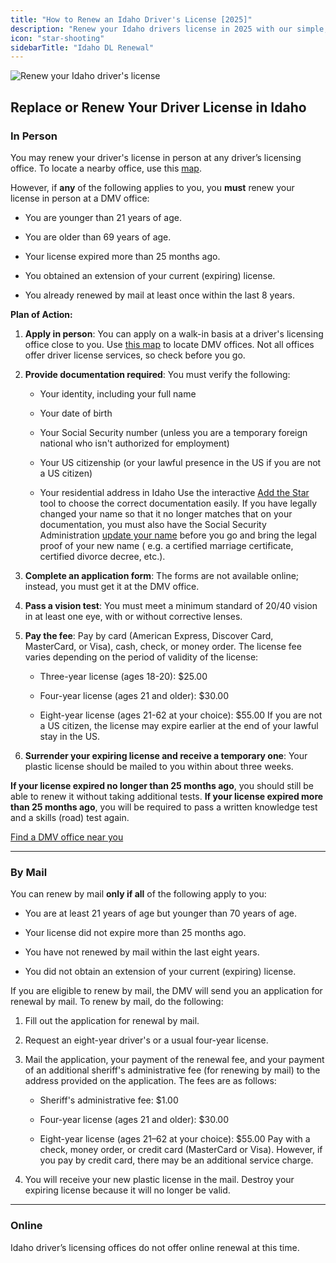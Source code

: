 ```yaml
---
title: "How to Renew an Idaho Driver's License [2025]"
description: "Renew your Idaho drivers license in 2025 with our simple, step-by-step guide. Find all the necessary requirements, forms, fees, and online renewal options to ensure a hassle-free experience. Stay legal and avoid fines - start your renewal process now!"
icon: "star-shooting"
sidebarTitle: "Idaho DL Renewal"
---
```


![Renew your Idaho driver's license](https://driving-tests.org/wp-content/uploads/2024/07/renew-idaho-drivers-license.jpg)

## Replace or Renew Your Driver License in Idaho

### In Person

You may renew your driver's license in person at any driver’s licensing office. To locate a nearby office, use this [map](https://driving-tests.org/dmv-near-me/idaho-dmv-office-locations/).

However, if **any** of the following applies to you, you **must** renew your license in person at a DMV office:

* You are younger than 21 years of age.

* You are older than 69 years of age.

* Your license expired more than 25 months ago.

* You obtained an extension of your current (expiring) license.

* You already renewed by mail at least once within the last 8 years.

**Plan of Action:**

1. **Apply in person**: You can apply on a walk-in basis at a driver's licensing office close to you. Use [this map](https://driving-tests.org/dmv-near-me/idaho-dmv-office-locations/) to locate DMV offices. Not all offices offer driver license services, so check before you go.

2. **Provide documentation required**: You must verify the following:

   * Your identity, including your full name

   * Your date of birth

   * Your Social Security number (unless you are a temporary foreign national who isn't authorized for employment)

   * Your US citizenship (or your lawful presence in the US if you are not a US citizen)

   * Your residential address in Idaho
     Use the interactive [Add the Star](http://itd.idaho.gov/starcard/add-the-star-tool-01.html) tool to choose the correct documentation easily.
     If you have legally changed your name so that it no longer matches that on your documentation, you must also have the Social Security Administration [update your name](https://faq.ssa.gov/link/portal/34011/34019/Article/3749/How-do-I-change-or-correct-my-name-on-my-Social-Security-number-card) before you go and bring the legal proof of your new name ( e.g. a certified marriage certificate, certified divorce decree, etc.).

3. **Complete an application form**: The forms are not available online; instead, you must get it at the DMV office.

4. **Pass a vision test**: You must meet a minimum standard of 20/40 vision in at least one eye, with or without corrective lenses.

5. **Pay the fee**: Pay by card (American Express, Discover Card, MasterCard, or Visa), cash, check, or money order. The license fee varies depending on the period of validity of the license:

   * Three-year license (ages 18-20): $25.00

   * Four-year license (ages 21 and older): $30.00

   * Eight-year license (ages 21-62 at your choice): $55.00
     If you are not a US citizen, the license may expire earlier at the end of your lawful stay in the US.

6. **Surrender your expiring license and receive a temporary one**: Your plastic license should be mailed to you within about three weeks.

**If your license expired no longer than 25 months ago**, you should still be able to renew it without taking additional tests.
**If your license expired more than 25 months ago**, you will be required to pass a written knowledge test and a skills (road) test again.

[Find a DMV office near you](https://driving-tests.org/dmv-near-me/)

***

### By Mail

You can renew by mail **only if all** of the following apply to you:

* You are at least 21 years of age but younger than 70 years of age.

* Your license did not expire more than 25 months ago.

* You have not renewed by mail within the last eight years.

* You did not obtain an extension of your current (expiring) license.

If you are eligible to renew by mail, the DMV will send you an application for renewal by mail. To renew by mail, do the following:

1. Fill out the application for renewal by mail.

2. Request an eight-year driver's or a usual four-year license.

3. Mail the application, your payment of the renewal fee, and your payment of an additional sheriff's administrative fee (for renewing by mail) to the address provided on the application. The fees are as follows:

   * Sheriff's administrative fee: $1.00

   * Four-year license (ages 21 and older): $30.00

   * Eight-year license (ages 21–62 at your choice): $55.00
     Pay with a check, money order, or credit card (MasterCard or Visa). However, if you pay by credit card, there may be an additional service charge.

4. You will receive your new plastic license in the mail. Destroy your expiring license because it will no longer be valid.

***

### Online

Idaho driver’s licensing offices do not offer online renewal at this time.

<Snippet file="renewal-state-block.mdx" />